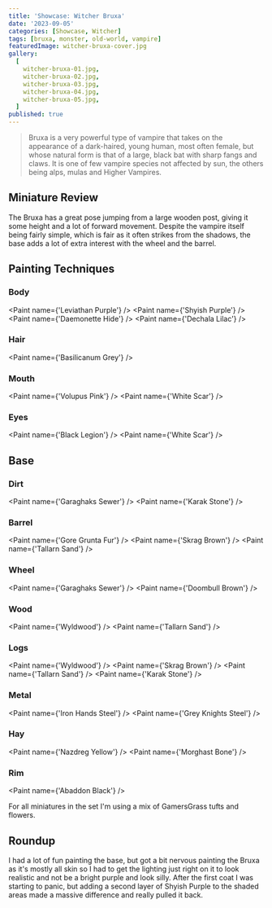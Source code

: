 ```yaml
---
title: 'Showcase: Witcher Bruxa'
date: '2023-09-05'
categories: [Showcase, Witcher]
tags: [bruxa, monster, old-world, vampire]
featuredImage: witcher-bruxa-cover.jpg
gallery:
  [
    witcher-bruxa-01.jpg,
    witcher-bruxa-02.jpg,
    witcher-bruxa-03.jpg,
    witcher-bruxa-04.jpg,
    witcher-bruxa-05.jpg,
  ]
published: true
---
```



> Bruxa is a very powerful type of vampire that takes on the appearance of a dark-haired, young human, most often
> female, but whose natural form is that of a large, black bat with sharp fangs and claws. It is one of few vampire
> species not affected by sun, the others being alps, mulas and Higher Vampires.

## Miniature Review

The Bruxa has a great pose jumping from a large wooden post, giving it some height and a lot of forward movement.
Despite the vampire itself being fairly simple, which is fair as it often strikes from the shadows, the base adds
a lot of extra interest with the wheel and the barrel.

## Painting Techniques

### Body

<Paint name={'Leviathan Purple'} />
<Paint name={'Shyish Purple'} />
<Paint name={'Daemonette Hide'} />
<Paint name={'Dechala Lilac'} />

### Hair

<Paint name={'Basilicanum Grey'} />

### Mouth

<Paint name={'Volupus Pink'} />
<Paint name={'White Scar'} />

### Eyes

<Paint name={'Black Legion'} />
<Paint name={'White Scar'} />

## Base

### Dirt

<Paint name={'Garaghaks Sewer'} />
<Paint name={'Karak Stone'} />

### Barrel

<Paint name={'Gore Grunta Fur'} />
<Paint name={'Skrag Brown'} />
<Paint name={'Tallarn Sand'} />

### Wheel

<Paint name={'Garaghaks Sewer'} />
<Paint name={'Doombull Brown'} />

### Wood

<Paint name={'Wyldwood'} />
<Paint name={'Tallarn Sand'} />

### Logs

<Paint name={'Wyldwood'} />
<Paint name={'Skrag Brown'} />
<Paint name={'Tallarn Sand'} />
<Paint name={'Karak Stone'} />

### Metal

<Paint name={'Iron Hands Steel'} />
<Paint name={'Grey Knights Steel'} />

### Hay

<Paint name={'Nazdreg Yellow'} />
<Paint name={'Morghast Bone'} />

### Rim

<Paint name={'Abaddon Black'} />

For all miniatures in the set I'm using a mix of GamersGrass tufts and flowers.

## Roundup

I had a lot of fun painting the base, but got a bit nervous painting the Bruxa as it's mostly all skin so I had to get
the lighting just right on it to look realistic and not be a bright purple and look silly. After the first coat I was
starting to panic, but adding a second layer of Shyish Purple to the shaded areas made a massive difference and really
pulled it back.
